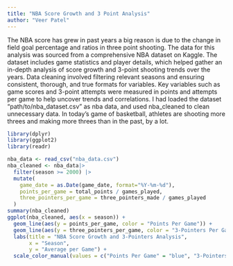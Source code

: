 ```yaml
---
title: "NBA Score Growth and 3 Point Analysis"
author: "Veer Patel"
---
```


The NBA score has grew in past years a big reason is due to the change in field goal percentage and ratios in three point shooting. The data for this analysis was sourced from a comprehensive NBA dataset on Kaggle. The dataset includes game statistics and player details, which helped gather an in-depth analysis of score growth and 3-point shooting trends over the years. Data cleaning involved filtering relevant seasons and ensuring consistent, thorough, and true formats for variables. Key variables such as game scores and 3-point attempts were measured in points and attempts per game to help uncover trends and correlations. I had loaded the dataset "path/to/nba_dataset.csv" as nba data, and used nba_cleaned to clean unnecessary data. In today's game of basketball, athletes are shooting more threes and making more threes than in the past, by a lot. 

```r
library(dplyr)
library(ggplot2)
library(readr)
```

```r
nba_data <- read_csv("nba_data.csv")
nba_cleaned <- nba_data|>
  filter(season >= 2000) |>
  mutate(
    game_date = as.Date(game_date, format="%Y-%m-%d"),
    points_per_game = total_points / games_played,
    three_pointers_per_game = three_pointers_made / games_played
  )
summary(nba_cleaned)
ggplot(nba_cleaned, aes(x = season)) +
  geom_line(aes(y = points_per_game, color = "Points Per Game")) +
  geom_line(aes(y = three_pointers_per_game, color = "3-Pointers Per Game")) +
  labs(title = "NBA Score Growth and 3-Pointers Analysis",
       x = "Season",
       y = "Average per Game") +
  scale_color_manual(values = c("Points Per Game" = "blue", "3-Pointers Per Game" = "red"))
```

 

